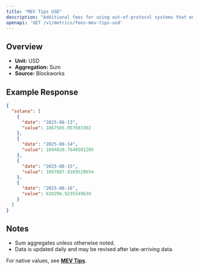 ```yaml
---
title: "MEV Tips USD"
description: "Additional fees for using out-of-protocol systems that enables users to send transactions, or a bundle of transactions, to block builders or leaders for faster transaction execution, MEV capture, or MEV protection."
openapi: 'GET /v1/metrics/fees-mev-tips-usd'
---
```


## Overview

- **Unit:** USD
- **Aggregation:** Sum
- **Source:** Blockworks

## Example Response

```json
{
  "solana": [
    {
      "date": "2025-08-13",
      "value": 1867505.957693302
    },
    {
      "date": "2025-08-14",
      "value": 1894020.7640501205
    },
    {
      "date": "2025-08-15",
      "value": 1097887.9169520654
    },
    {
      "date": "2025-08-16",
      "value": 830296.9235549639
    }
  ]
}
```

## Notes
- Sum aggregates unless otherwise noted.
- Data is updated daily and may be revised after late-arriving data.


<Note>For native values, see **[MEV Tips](./fees-mev-tips)**.</Note>